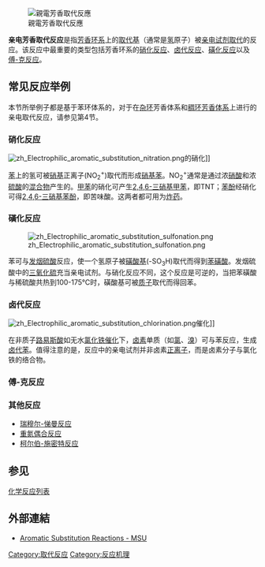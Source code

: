 [[File:Electrophilic_aromatic_substitution.svg|親電芳香取代反應]]

'''亲电芳香取代反应'''是指[[芳香環|芳香环系]]上的[[取代基|取代基]]（通常是[[氢|氢]]原子）被[[亲电试剂|亲电试剂]][[取代反应|取代]]的反应。该反应中最重要的类型包括芳香环系的[[硝化反应|硝化反应]]、[[卤代反应|卤代反应]]、[[磺化反应|磺化反应]]以及[[傅-克反应|傅-克反应]]。

== 常见反应举例 ==

本节所举例子都是基于苯环体系的，对于在[[杂环化合物|杂环]]芳香体系和[[多環性芳香化合物|稠环芳香体系]]上进行的亲电取代反应，请参见第4节。

=== 硝化反应 ===

[[File:zh_Electrophilic_aromatic__substitution_nitration.png|frame]]的硝化]]

[[苯|苯]]上的氢可被[[硝基|硝基]]正离子(NO<sub>2</sub><sup>+</sup>)取代而形成[[硝基苯|硝基苯]]。NO<sub>2</sub><sup>+</sup>通常是通过浓[[硝酸|硝酸]]和浓[[硫酸|硫酸]]的[[混合物|混合物]]产生的。[[甲苯|甲苯]]的硝化可产生[[三硝基甲苯|2,4,6-三硝基甲苯]]，即TNT；[[苯酚|苯酚]]经硝化可得[[2,4,6-三硝基苯酚|2,4,6-三硝基苯酚]]，即苦味酸。这两者都可用为[[炸药|炸药]]。

=== 磺化反应 ===

[[File:zh_Electrophilic_aromatic__substitution_sulfonation.png|frame]]

苯可与[[发烟硫酸|发烟硫酸]]反应，使一个氢原子被[[磺酸基|磺酸基]](-SO<sub>3</sub>H)取代而得到[[苯磺酸|苯磺酸]]。发烟硫酸中的[[三氧化硫|三氧化硫]]充当亲电试剂。与硝化反应不同，这个反应是可逆的，当把苯磺酸与稀硫酸共热到100-175℃时，磺酸基可被[[质子|质子]]取代而得回苯。

=== 卤代反应 ===

[[File:zh_Electrophilic_aromatic__substitution_chlorination.png|frame]]催化]]

在非质子[[路易斯酸|路易斯酸]]如无水[[氯化铁|氯化铁]][[催化|催化]]下，[[卤素|卤素]]单质（如[[氯|氯]]、[[溴|溴]]）可与苯反应，生成[[卤代苯|卤代苯]]。值得注意的是，反应中的亲电试剂并非卤素[[阳离子|正离子]]，而是卤素分子与氯化铁的络合物。

=== 傅-克反应 ===
{{Main|傅-克反应}}

=== 其他反应 ===

* [[瑞穆尔-悌曼反应|瑞穆尔-悌曼反应]]
* [[重氮偶合反应|重氮偶合反应]]
* [[柯尔伯-施密特反应|柯尔伯-施密特反应]]

<!--==反应机制==

== 芳环上取代基的定位效应 ==

== 非苯芳香体系上的亲电取代反应 ==

-->

== 参见 ==

[[化学反应列表|化学反应列表]]

== 外部連結 ==

* [https://archive.is/20121215085720/http://www.cem.msu.edu/~reusch/VirtTxtJml/benzrx1.htm Aromatic Substitution Reactions - MSU]

{{苯}}

[[Category:取代反应|Category:取代反应]]
[[Category:反应机理|Category:反应机理]]
